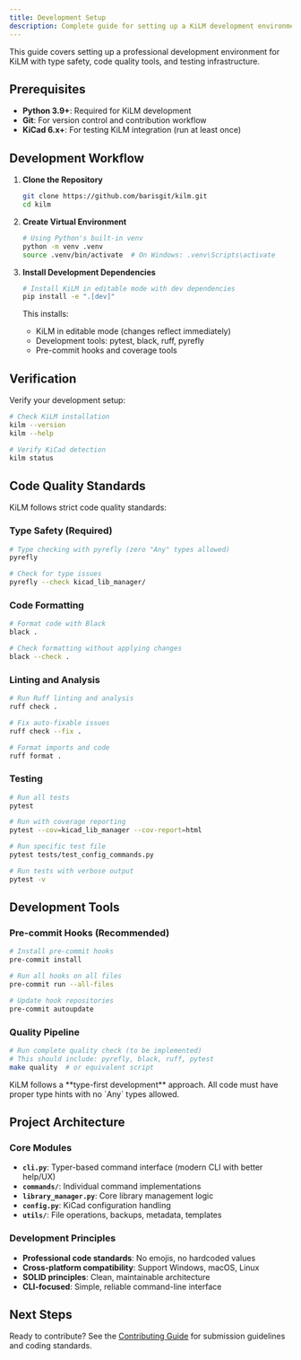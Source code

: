 ```yaml
---
title: Development Setup
description: Complete guide for setting up a KiLM development environment with modern Python tooling.
---
```



This guide covers setting up a professional development environment for KiLM with type safety, code quality tools, and testing infrastructure.

## Prerequisites

- **Python 3.9+**: Required for KiLM development
- **Git**: For version control and contribution workflow
- **KiCad 6.x+**: For testing KiLM integration (run at least once)

## Development Workflow

<Steps>

1. **Clone the Repository**
   
   ```bash
   git clone https://github.com/barisgit/kilm.git
   cd kilm
   ```

2. **Create Virtual Environment**
   
   ```bash
   # Using Python's built-in venv
   python -m venv .venv
   source .venv/bin/activate  # On Windows: .venv\Scripts\activate
   ```

3. **Install Development Dependencies**
   
   ```bash
   # Install KiLM in editable mode with dev dependencies
   pip install -e ".[dev]"
   ```

   This installs:
   - KiLM in editable mode (changes reflect immediately)
   - Development tools: pytest, black, ruff, pyrefly
   - Pre-commit hooks and coverage tools

</Steps>

## Verification

Verify your development setup:

```bash
# Check KiLM installation
kilm --version
kilm --help

# Verify KiCad detection
kilm status
```

## Code Quality Standards

KiLM follows strict code quality standards:

### Type Safety (Required)
```bash
# Type checking with pyrefly (zero "Any" types allowed)
pyrefly

# Check for type issues
pyrefly --check kicad_lib_manager/
```

### Code Formatting
```bash
# Format code with Black
black .

# Check formatting without applying changes
black --check .
```

### Linting and Analysis
```bash
# Run Ruff linting and analysis
ruff check .

# Fix auto-fixable issues
ruff check --fix .

# Format imports and code
ruff format .
```

### Testing
```bash
# Run all tests
pytest

# Run with coverage reporting
pytest --cov=kicad_lib_manager --cov-report=html

# Run specific test file
pytest tests/test_config_commands.py

# Run tests with verbose output
pytest -v
```

## Development Tools

### Pre-commit Hooks (Recommended)
```bash
# Install pre-commit hooks
pre-commit install

# Run all hooks on all files
pre-commit run --all-files

# Update hook repositories
pre-commit autoupdate
```

### Quality Pipeline
```bash
# Run complete quality check (to be implemented)
# This should include: pyrefly, black, ruff, pytest
make quality  # or equivalent script
```

<Aside type="note">
KiLM follows a **type-first development** approach. All code must have proper type hints with no `Any` types allowed.
</Aside>

## Project Architecture

### Core Modules
- **`cli.py`**: Typer-based command interface (modern CLI with better help/UX)
- **`commands/`**: Individual command implementations  
- **`library_manager.py`**: Core library management logic
- **`config.py`**: KiCad configuration handling
- **`utils/`**: File operations, backups, metadata, templates

### Development Principles
- **Professional code standards**: No emojis, no hardcoded values
- **Cross-platform compatibility**: Support Windows, macOS, Linux
- **SOLID principles**: Clean, maintainable architecture
- **CLI-focused**: Simple, reliable command-line interface

## Next Steps

Ready to contribute? See the [Contributing Guide](/community/contributing/) for submission guidelines and coding standards.
